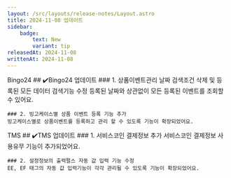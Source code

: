 ```yaml
---
layout: /src/layouts/release-notes/Layout.astro
title: 2024-11-08 업데이트
sidebar:
    badge:
        text: New
        variant: tip
releasedAt: 2024-11-08
writtenAt: 2024-11-08
---
```




<Frame>
    <Badge style={'web'}>Bingo24</Badge>
    ## ✔️Bingo24 업데이트
    ### 1. 상품이벤트관리 날짜 검색조건 삭제 및 등록된 모든 데이터 검색기능 수정
    등록된 날짜와 상관없이 모든 등록된 이벤트를 조회할 수 있어요.

    ### 2. 빙고케이스별 상품 이벤트 등록 기능 추가
    빙고케이스별로 상품이벤트를 등록하고 관리 할 수 있도록 기능이 확장되었어요.
</Frame>

<Frame>
    <Badge style={'web'}>TMS</Badge>
    ## ✔️TMS 업데이트
    ### 1. 서비스코인 결제정보 추가
    서비스코인 결제정보 사용유무 기능이 추가되었어요.

    ### 2. 설정정보의 출력펄스 자동 값 입력 기능 수정
    EE, EF 태그의 자동 값 입력기능이 각각 관리될 수 있도록 기능이 확장되었어요.
</Frame>